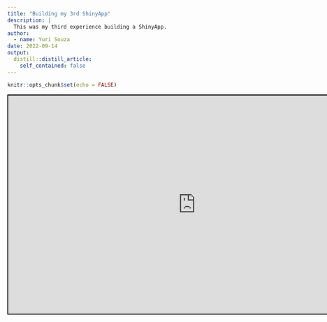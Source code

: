 ```yaml
---
title: "Building my 3rd ShinyApp"
description: |
  This was my third experience building a ShinyApp.
author:
  - name: Yuri Souza
date: 2022-09-14
output:
  distill::distill_article:
    self_contained: false
---
```



```r
knitr::opts_chunk$set(echo = FALSE)
```

<iframe src="https://souzayuri.shinyapps.io/reseedproject/"
        style="border: 2px solid black; width: 170%; height: 500px;"></iframe>